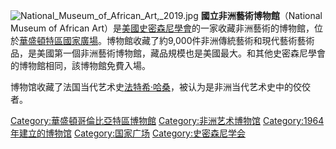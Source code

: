 {{Refimprove|time=2020-07-17T06:10:38+00:00}}
[[File:National_Museum_of_African_Art,_2019.jpg|thumb]]
'''國立非洲藝術博物館'''（National Museum of African Art）是[[美國|美國]][[史密森尼学会|史密森尼學會]]的一家收藏非洲藝術的博物館，位於[[華盛頓特區|華盛頓特區]][[國家廣場|國家廣場]]。博物館收藏了約9,000件非洲傳統藝術和現代藝術藝術品，是美國第一個非洲藝術博物館，藏品規模也是美國最大。和其他史密森尼學會的博物館相同，該博物館免費入場。

博物馆收藏了法国当代艺术史[[法特希·哈桑|法特希·哈桑]]，被认为是非洲当代艺术史中的佼佼者。

{{史密森尼学会}}

{{Commons category-inline}}
[[Category:華盛頓哥倫比亞特區博物館|Category:華盛頓哥倫比亞特區博物館]]
[[Category:非洲艺术博物馆|Category:非洲艺术博物馆]]
[[Category:1964年建立的博物馆|Category:1964年建立的博物馆]]
[[Category:国家广场|Category:国家广场]]
[[Category:史密森尼学会|Category:史密森尼学会]]